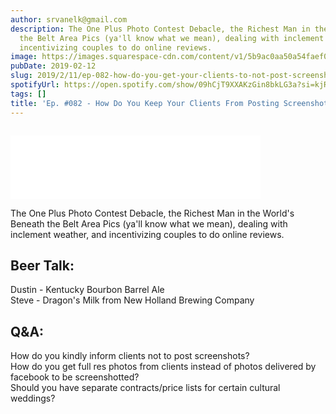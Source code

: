 ```yaml
---
author: srvanelk@gmail.com
description: The One Plus Photo Contest Debacle, the Richest Man in the World's Beneath
  the Belt Area Pics (ya'll know what we mean), dealing with inclement weather, and
  incentivizing couples to do online reviews.
image: https://images.squarespace-cdn.com/content/v1/5b9ac0aa50a54faef024c950/1549947049086-MOXVUX26YO1ETGZI5UBN/Highlights-4.jpg?format=original
pubDate: 2019-02-12
slug: 2019/2/11/ep-082-how-do-you-get-your-clients-to-not-post-screenshots
spotifyUrl: https://open.spotify.com/show/09hCjT9XXAKzGin8bkLG3a?si=kjRZvQ1JTb6Ov3HVzSSlWA
tags: []
title: 'Ep. #082 - How Do You Keep Your Clients From Posting Screenshots?'
---
```


<figure>
  <img src="https://images.squarespace-cdn.com/content/v1/5b9ac0aa50a54faef024c950/1549947049086-MOXVUX26YO1ETGZI5UBN/Highlights-4.jpg?format=original" alt="" />
</figure>
<iframe class="embedly-embed" src="//cdn.embedly.com/widgets/media.html?src=https%3A%2F%2Fanchor.fm%2Fweddingphotohangover%2Fembed%2Fepisodes%2FEp--082---How-Do-You-Get-Your-Clients-To-Not-Post-Screenshots-e36dqj&url=https%3A%2F%2Fanchor.fm%2Fweddingphotohangover%2Fepisodes%2FEp--082---How-Do-You-Get-Your-Clients-To-Not-Post-Screenshots-e36dqj&image=https%3A%2F%2Fs3-us-west-2.amazonaws.com%2Fanchor-generated-image-bank%2Fproduction%2Fpodcast_uploaded_episode400%2F805714%2F805714-1549946661513-a9fd985720eea.jpg&key=61d05c9d54e8455ea7a9677c366be814&type=text%2Fhtml&schema=anchor&wmode=opaque" width="400" height="102" scrolling="no" frameborder="0" allow="autoplay; fullscreen" allowfullscreen="true"></iframe>

The One Plus Photo Contest Debacle, the Richest Man in the World's Beneath the Belt Area Pics (ya'll know what we mean), dealing with inclement weather, and incentivizing couples to do online reviews.

## Beer Talk:  
Dustin - Kentucky Bourbon Barrel Ale  
Steve - Dragon's Milk from New Holland Brewing Company

## Q&A:  
How do you kindly inform clients not to post screenshots?  
How do you get full res photos from clients instead of photos delivered by facebook to be screenshotted?  
Should you have separate contracts/price lists for certain cultural weddings?